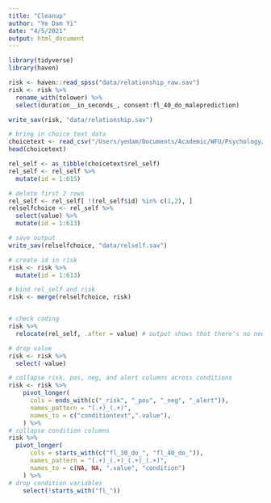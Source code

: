 ```yaml
---
title: "Cleanup"
author: "Ye Dam Yi"
date: "4/5/2021"
output: html_document
---
```


```r
library(tidyverse)
library(haven)
```

```r
risk <- haven::read_spss("data/relationship_raw.sav")
risk <- risk %>% 
  rename_with(tolower) %>% 
  select(duration__in_seconds_, consent:fl_40_do_maleprediction)

write_sav(risk, "data/relationship.sav")
```


```r
# bring in choice text data
choicetext <- read_csv("/Users/yedam/Documents/Academic/WFU/Psychology/Projects/Thesis/Data/Raw data/choice_text.csv")
head(choicetext)

rel_self <- as_tibble(choicetext$rel_self)
rel_self <- rel_self %>% 
  mutate(id = 1:615)

# delete first 2 rows
rel_self <- rel_self[ !(rel_self$id) %in% c(1,2), ]
relselfchoice <- rel_self %>%
  select(value) %>% 
  mutate(id = 1:613)

# save output
write_sav(relselfchoice, "data/relself.sav")

# create id in risk
risk <- risk %>% 
  mutate(id = 1:613)

# bind rel_self and risk
risk <- merge(relselfchoice, risk)


# check coding 
risk %>% 
  relocate(rel_self, .after = value) # output shows that there's no need to recode rel_self

# drop value
risk <- risk %>% 
  select(-value)


```




```r
# collapse risk, pos, neg, and alert columns across conditions    
risk <- risk %>% 
    pivot_longer(
      cols = ends_with(c("_risk", "_pos", "_neg", "_alert")),
      names_pattern = "(.+)_(.+)",
      names_to = c("conditiontext",".value"),
    ) %>% 
# collapse condition columns
risk %>%     
  pivot_longer(
      cols = starts_with(c("fl_30_do_", "fl_40_do_")),
      names_pattern = "(.+)_(.+)_(.+)_(.+)",
      names_to = c(NA, NA, ".value", "condition")
    ) %>% 
# drop condition variables
    select(!starts_with("fl_"))
  
  
```